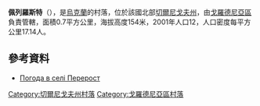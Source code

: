 {{coord|51|52|54|N|31|18|45|E|scale:100000|display=title}}

'''佩列羅斯特'''（{{lang-uk|Перерост}}），是[[烏克蘭|烏克蘭]]的村落，位於該國北部[[切爾尼戈夫州|切爾尼戈夫州]]，由[[戈羅德尼亞區|戈羅德尼亞區]]負責管轄，面積0.7平方公里，海拔高度154米，2001年人口12，人口密度每平方公里17.14人。

==參考資料==
* [http://weather.in.ua/ua/chernigovskaja/19931 Погода в селі Перерост] {{Wayback|url=http://weather.in.ua/ua/chernigovskaja/19931 |date=20111220122300 }}

[[Category:切爾尼戈夫州村落|Category:切爾尼戈夫州村落]]
[[Category:戈羅德尼亞區村落|Category:戈羅德尼亞區村落]]


{{Chernihiv-geo-stub}}